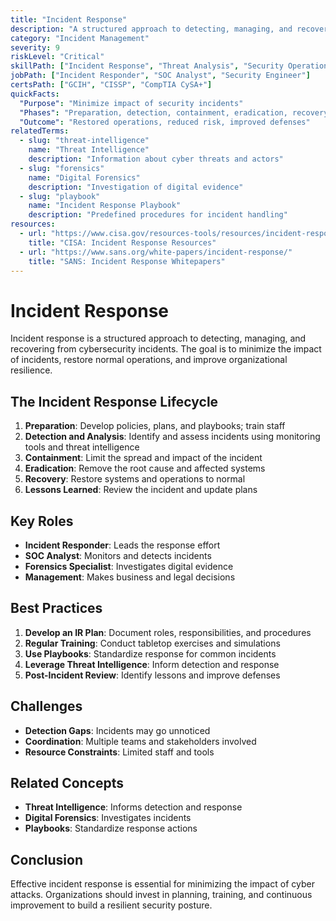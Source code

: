 ```yaml
---
title: "Incident Response"
description: "A structured approach to detecting, managing, and recovering from cybersecurity incidents to minimize impact and restore normal operations."
category: "Incident Management"
severity: 9
riskLevel: "Critical"
skillPath: ["Incident Response", "Threat Analysis", "Security Operations"]
jobPath: ["Incident Responder", "SOC Analyst", "Security Engineer"]
certsPath: ["GCIH", "CISSP", "CompTIA CySA+"]
quickFacts:
  "Purpose": "Minimize impact of security incidents"
  "Phases": "Preparation, detection, containment, eradication, recovery, lessons learned"
  "Outcome": "Restored operations, reduced risk, improved defenses"
relatedTerms:
  - slug: "threat-intelligence"
    name: "Threat Intelligence"
    description: "Information about cyber threats and actors"
  - slug: "forensics"
    name: "Digital Forensics"
    description: "Investigation of digital evidence"
  - slug: "playbook"
    name: "Incident Response Playbook"
    description: "Predefined procedures for incident handling"
resources:
  - url: "https://www.cisa.gov/resources-tools/resources/incident-response"
    title: "CISA: Incident Response Resources"
  - url: "https://www.sans.org/white-papers/incident-response/"
    title: "SANS: Incident Response Whitepapers"
---
```


# Incident Response

Incident response is a structured approach to detecting, managing, and recovering from cybersecurity incidents. The goal is to minimize the impact of incidents, restore normal operations, and improve organizational resilience.

## The Incident Response Lifecycle
1. **Preparation**: Develop policies, plans, and playbooks; train staff
2. **Detection and Analysis**: Identify and assess incidents using monitoring tools and threat intelligence
3. **Containment**: Limit the spread and impact of the incident
4. **Eradication**: Remove the root cause and affected systems
5. **Recovery**: Restore systems and operations to normal
6. **Lessons Learned**: Review the incident and update plans

## Key Roles
- **Incident Responder**: Leads the response effort
- **SOC Analyst**: Monitors and detects incidents
- **Forensics Specialist**: Investigates digital evidence
- **Management**: Makes business and legal decisions

## Best Practices
1. **Develop an IR Plan**: Document roles, responsibilities, and procedures
2. **Regular Training**: Conduct tabletop exercises and simulations
3. **Use Playbooks**: Standardize response for common incidents
4. **Leverage Threat Intelligence**: Inform detection and response
5. **Post-Incident Review**: Identify lessons and improve defenses

## Challenges
- **Detection Gaps**: Incidents may go unnoticed
- **Coordination**: Multiple teams and stakeholders involved
- **Resource Constraints**: Limited staff and tools

## Related Concepts
- **Threat Intelligence**: Informs detection and response
- **Digital Forensics**: Investigates incidents
- **Playbooks**: Standardize response actions

## Conclusion

Effective incident response is essential for minimizing the impact of cyber attacks. Organizations should invest in planning, training, and continuous improvement to build a resilient security posture. 